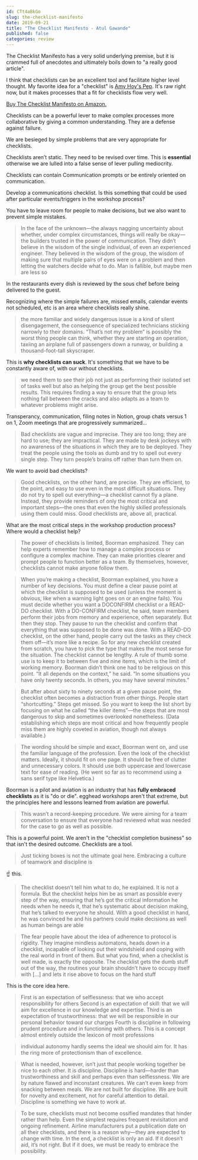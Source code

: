 ```yaml
---
id: CTt4aBkGo
slug: the-checklist-manifesto
date: 2019-09-21
title: "The Checklist Manifesto - Atul Gawande"
published: false
categories: review
---
```


The Checklist Manifesto has a very solid underlying premise, but it is crammed full of anecdotes and ultimately boils down to "a really good article". 


<div style={{ marginTop: '45px', marginBottom: '45px' }}>
  <TwitterTweetEmbed
    tweetId={'1175974551601274880'}
    options={{ conversation: 'none', align: 'center' }}
  />
</div>

I think that checklists can be an excellent tool and facilitate higher level thought. My favorite idea for a "checklist" is [Amy Hoy's Pep](https://pep.cards/). It's raw right now, but it makes processes that a fit for checklists flow very well.

[Buy The Checklist Manifesto on Amazon.](https://www.amazon.com/exec/obidos/ASIN/0312430000/joehoobuiblo-20/ref=nosim/)

Checklists can be a powerful lever to make complex processes more collaborative by giving a common understanding. They are a defense against failure. 

We are besieged by simple problems that are very appropriate for checklists. 

Checklists aren’t static. They need to be revised over time. This is **essential** otherwise we are lulled into a false sense of lever pulling mediocrity.

Checklists can contain Communication prompts or be entirely oriented on communication. 

Develop a communications checklist. Is this something that could be used after particular events/triggers in the workshop process?

You have to leave room for people to make decisions, but we also want to prevent simple mistakes. 

> In the face of the unknown—the always nagging uncertainty about whether, under complex circumstances, things will really be okay—the builders trusted in the power of communication. They didn’t believe in the wisdom of the single individual, of even an experienced engineer. They believed in the wisdom of the group, the wisdom of making sure that multiple pairs of eyes were on a problem and then letting the watchers decide what to do. Man is fallible, but maybe men are less so

In the restaurants every dish is reviewed by the sous chef before being delivered to the guest.

Recognizing where the simple failures are, missed emails, calendar events not scheduled, etc is an area where checklists really shine.

> the more familiar and widely dangerous issue is a kind of silent disengagement, the consequence of specialized technicians sticking narrowly to their domains. “That’s not my problem” is possibly the worst thing people can think, whether they are starting an operation, taxiing an airplane full of passengers down a runway, or building a thousand-foot-tall skyscraper.

This is **why checklists can suck**. It's something that we have to be constantly aware of, with our without checklists.

> we need them to see their job not just as performing their isolated set of tasks well but also as helping the group get the best possible results. This requires finding a way to ensure that the group lets nothing fall between the cracks and also adapts as a team to whatever problems might arise.

Transperancy, communication, filing notes in Notion, group chats versus 1 on 1, Zoom meetings that are progressively summarized...

> Bad checklists are vague and imprecise. They are too long; they are hard to use; they are impractical. They are made by desk jockeys with no awareness of the situations in which they are to be deployed. They treat the people using the tools as dumb and try to spell out every single step. They turn people’s brains off rather than turn them on.

We want to avoid bad checklists?

> Good checklists, on the other hand, are precise. They are efficient, to the point, and easy to use even in the most difficult situations. They do not try to spell out everything—a checklist cannot fly a plane. Instead, they provide reminders of only the most critical and important steps—the ones that even the highly skilled professionals using them could miss. Good checklists are, above all, practical.

What are the most critical steps in the workshop production process? Where would a checklist help?

> The power of checklists is limited, Boorman emphasized. They can help experts remember how to manage a complex process or configure a complex machine. They can make priorities clearer and prompt people to function better as a team. By themselves, however, checklists cannot make anyone follow them.

> When you’re making a checklist, Boorman explained, you have a number of key decisions. You must define a clear pause point at which the checklist is supposed to be used (unless the moment is obvious, like when a warning light goes on or an engine fails). You must decide whether you want a DOCONFIRM checklist or a READ-DO checklist. With a DO-CONFIRM checklist, he said, team members perform their jobs from memory and experience, often separately. But then they stop. They pause to run the checklist and confirm that everything that was supposed to be done was done. With a READ-DO checklist, on the other hand, people carry out the tasks as they check them off—it’s more like a recipe. So for any new checklist created from scratch, you have to pick the type that makes the most sense for the situation. The checklist cannot be lengthy. A rule of thumb some use is to keep it to between five and nine items, which is the limit of working memory. Boorman didn’t think one had to be religious on this point. “It all depends on the context,” he said. “In some situations you have only twenty seconds. In others, you may have several minutes.”

> But after about sixty to ninety seconds at a given pause point, the checklist often becomes a distraction from other things. People start “shortcutting.” Steps get missed. So you want to keep the list short by focusing on what he called “the killer items”—the steps that are most dangerous to skip and sometimes overlooked nonetheless. (Data establishing which steps are most critical and how frequently people miss them are highly coveted in aviation, though not always available.)

> The wording should be simple and exact, Boorman went on, and use the familiar language of the profession. Even the look of the checklist matters. Ideally, it should fit on one page. It should be free of clutter and unnecessary colors. It should use both uppercase and lowercase text for ease of reading. (He went so far as to recommend using a sans serif type like Helvetica.)

Boorman is a pilot and aviation is an industry that has **fully embraced checklists** as it is "do or die". egghead workshops aren't that extreme, but the principles here and lessons learned from aviation are powerful.

> This wasn’t a record-keeping procedure. We were aiming for a team conversation to ensure that everyone had reviewed what was needed for the case to go as well as possible.

This is a powerful point. We aren't in the "checklist completion business" so that isn't the desired outcome. Checklists are a tool.

> Just ticking boxes is not the ultimate goal here. Embracing a culture of teamwork and discipline is

☝ this.

> The checklist doesn’t tell him what to do, he explained. It is not a formula. But the checklist helps him be as smart as possible every step of the way, ensuring that he’s got the critical information he needs when he needs it, that he’s systematic about decision making, that he’s talked to everyone he should. With a good checklist in hand, he was convinced he and his partners could make decisions as well as human beings are able

> The fear people have about the idea of adherence to protocol is rigidity. They imagine mindless automatons, heads down in a checklist, incapable of looking out their windshield and coping with the real world in front of them. But what you find, when a checklist is well made, is exactly the opposite. The checklist gets the dumb stuff out of the way, the routines your brain shouldn’t have to occupy itself with [...] and lets it rise above to focus on the hard stuff

This is the core idea here. 

> First is an expectation of selflessness: that we who accept responsibility for others
Second is an expectation of skill: that we will aim for excellence in our knowledge and expertise.
Third is an expectation of trustworthiness: that we will be responsible in our personal behavior toward our charges
Fourth is discipline in following prudent procedure and in functioning with others. This is a concept almost entirely outside the lexicon of most professions

> individual autonomy hardly seems the ideal we should aim for. It has the ring more of protectionism than of excellence.

> What is needed, however, isn’t just that people working together be nice to each other. It is discipline. Discipline is hard—harder than trustworthiness and skill and perhaps even than selflessness. We are by nature flawed and inconstant creatures. We can’t even keep from snacking between meals. We are not built for discipline. We are built for novelty and excitement, not for careful attention to detail. Discipline is something we have to work at.

> To be sure, checklists must not become ossified mandates that hinder rather than help. Even the simplest requires frequent revisitation and ongoing refinement. Airline manufacturers put a publication date on all their checklists, and there is a reason why—they are expected to change with time. In the end, a checklist is only an aid. If it doesn’t aid, it’s not right. But if it does, we must be ready to embrace the possibility.

